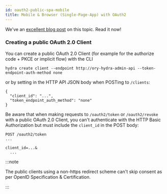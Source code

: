 ```yaml
---
id: oauth2-public-spa-mobile
title: Mobile & Browser (Single-Page-App) with OAuth2
---
```


We've an [excellent blog post](https://www.ory.sh/oauth2-for-mobile-app-spa-browser) on this topic. Read it now!

### Creating a public OAuth 2.0 Client

You can create a public OAuth 2.0 Client (for example for the authorize code + PKCE or implicit flow) with the CLI

```
hydra create client --endpoint http://ory-hydra-admin-api --token-endpoint-auth-method none
```

or by setting in the HTTP API JSON body when POSTing to `/clients`:

```
{
  "client_id": "...",
  "token_endpoint_auth_method": "none"
}
```

Be aware that when making requests to `/oauth2/token` or `/oauth2/revoke` with a public OAuth 2.0 Client, you can't authenticate
with the HTTP Basic Authorization but must include the `client_id` in the POST body:

```
POST /oauth2/token
...

client_id=...&
  ...
```

:::note

The public clients using a non-https redirect scheme can't skip consent as per OpenID Specification & Certification.

:::
